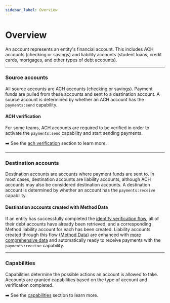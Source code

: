 ```yaml
---
sidebar_label: Overview
---
```


# Overview
An account represents an entity's financial account. This includes
ACH accounts (checking or savings) and liability
accounts (student loans, credit cards, mortgages, and other types of debt accounts).

---

### Source accounts
All source accounts are ACH accounts (checking or savings). Payment funds
are pulled from these accounts and sent to a destination account. A source
account is determined by whether an ACH account has the `payments:send` capability.

#### ACH verification
For some teams, ACH accounts are required to be verified in order to
activate the `payments:send` capability and start sending payments.

➡️ See the [ach verification](/guides/accounts/ach-verification) section to learn more.

---

### Destination accounts
Destination accounts are accounts where payment funds are sent to.
In most cases, destination accounts are liability accounts, although ACH
accounts may also be considered destination accounts. A destination
account is determined by whether an account has the `payments:receive` capability.

#### Destination accounts created with Method Data
If an entity has successfully completed the [identify verification flow](/guides/entities/identity-verification),
all of their debt accounts have already been retrieved, and a corresponding
Method liability account for each has been created. Liability accounts created
through this flow ([Method Data](https://methodfi.com/products/data)) are
enhanced with [more comprehensive data](/guides/accounts/retrieve-liability-account-data) and
automatically ready to receive payments with the `payments:receive` capability.


---

### Capabilities
Capabilities determine the possible actions an account is allowed to take. Accounts are
granted capabilities based on the type of account and verification completed.

➡️ See the [capabilities](/guides/accounts/capabilities) section to learn more.
